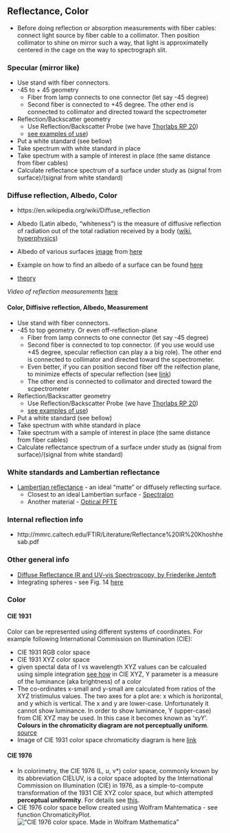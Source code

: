 ## Reflectance, Color

* Before doing reflection or absorption measurements with fiber cables: 
connect light source by fiber cable to a collimator. Then position collimator to shine on mirror such a way, that light is approximatelly centered in the cage on the way to spectrograph slit.

### Specular (mirror like)

* Use stand with fiber connectors. 
* -45 to + 45 geometry
    - Fiber from lamp connects to one connector (let say -45 degree)
    - Second fiber is connected to +45 degree. The other end is connected to collimator and directed toward the scpectrometer
* Reflection/Backscatter geometry
    - Use Reflection/Backscatter Probe (we have [Thorlabs RP 20](https://www.thorlabs.com/newgrouppage9.cfm?objectgroup_id=7794))
    - [see examples of use](https://www.thorlabs.com/newgrouppage9.cfm?objectgroup_id=7794))
* Put a white standard (see bellow)
* Take spectrum with white standard in place 
* Take spectrum with a sample of interest in place (the same distance from fiber cables)
* Calculate reflectance spectrum of a surface under study as (signal from surface)/(signal from white standard)

### Diffuse reflection, Albedo, Color

* https://en.wikipedia.org/wiki/Diffuse_reflection

* Albedo (Latin albedo, "whiteness") is the measure of diffusive reflection of radiation out of the total radiation received by a body ([wiki](https://en.wikipedia.org/wiki/Albedo), [hyperphysics](http://hyperphysics.phy-astr.gsu.edu/hbase/phyopt/albedo.html))

* Albedo of various surfaces [image](http://ieeexplore.ieee.org/mediastore/IEEE/content/media/5503869/8080325/8063403/saive1-2756068-large.gif) from [here](http://ieeexplore.ieee.org/document/8063403/figures)

* Example on how to find an albedo of a surface can be found [here](http://eprints.lancs.ac.uk/6736/1/inproc_326.pdf)

* [theory](http://nvlpubs.nist.gov/nistpubs/jres/80A/jresv80An4p567_A1b.pdf)

_Video of reflection measurements_ [here](https://www.spectroscopytv.com/perform-a-reflectance-spectroscopy-measurement/)

#### Color, Diffisive reflection, Albedo, Measurement

* Use stand with fiber connectors. 
* -45 to top geometry. Or even off-reflection-plane
    - Fiber from lamp connects to one connector (let say -45 degree)
    - Second fiber is connected to top connector. (if you use would use +45 degree, specular reflection can play a a big role). The other end is connected to collimator and directed toward the scpectrometer. 
    - Even better, if you can position second fiber off the relfection plane, to minimize effects of specular reflection (see [link](https://www.researchgate.net/file.PostFileLoader.html?id=57d5ac92f7b67e05927eb848&assetKey=AS%3A405210573885440%401473621138023))
    - The other end is connected to collimator and directed toward the scpectrometer
* Reflection/Backscatter geometry
    - Use Reflection/Backscatter Probe (we have [Thorlabs RP 20](https://www.thorlabs.com/newgrouppage9.cfm?objectgroup_id=7794))
    - [see examples of use](https://www.thorlabs.com/newgrouppage9.cfm?objectgroup_id=7794))
* Put a white standard (see bellow)
* Take spectrum with white standard in place 
* Take spectrum with a sample of interest in place (the same distance from fiber cables)
* Calculate reflectance spectrum of a surface under study as (signal from surface)/(signal from white standard)
    
### White standards and Lambertian reflectance

* [Lambertian reflectance](https://en.wikipedia.org/wiki/Lambertian_reflectance) - an ideal "matte" or diffusely reflecting surface. 
    - Closest to an ideal Lambertian surface - [Spectralon](https://en.wikipedia.org/wiki/Spectralon)
    - Another material - [Optical PFTE](https://www.google.com/url?sa=t&rct=j&q=&esrc=s&source=web&cd=2&cad=rja&uact=8&ved=0ahUKEwjS_rHbpqTZAhUBk1kKHbHLAy4QFghIMAE&url=https%3A%2F%2Fwww.berghof-fluoroplastics.com%2Ffileadmin%2FDateien-Einpflege%2FSeitenbaum%2FHome-Downloads%2FProdukte%2FPTFE-Produkte%2FOptisches%2520PTFE%2FBerghof_PTFE-Products_Optical-PTFE.pdf&usg=AOvVaw2De5nHstkNF2Fyq8akJizD)

### Internal reflection info

* http://mmrc.caltech.edu/FTIR/Literature/Reflectance%20IR%20Khoshhesab.pdf


### Other general info

* [Diffuse Reflectance IR and UV-vis Spectroscopy, by Friederike Jentoft](https://www.researchgate.net/file.PostFileLoader.html?id=57d5ac92f7b67e05927eb848&assetKey=AS%3A405210573885440%401473621138023)
* Integrating spheres - see Fig. 14 [here](http://mmrc.caltech.edu/FTIR/Literature/Reflectance%20IR%20Khoshhesab.pdf)


### Color

#### CIE 1931

Color can be represented using different systems of coordinates. For example following International Commission on Illumination (CIE):

  - CIE 1931 RGB color space
  - CIE 1931 XYZ color space
  - given spectal data of I vs wavelength XYZ values can be calcualed using simple integration [see how](https://en.wikipedia.org/wiki/CIE_1931_color_space#Computing_XYZ_From_Spectral_Data)
  in CIE XYZ, Y parameter is a measure of the luminance (aka brightness) of a color
  - The co-ordinates x-small and y-small are calculated from ratios of the XYZ tristimulus values.
The two axes for a plot are: x which is horizontal, and y which is vertical. The x and y are lower-case. Unfortunately it cannot show luminance. In order to show luminance, Y (upper-case) from CIE XYZ may be used. In this case it becomes known as  'xyY'. __Colours in the chromaticity diagram are not perceptually uniform__. [source](http://www.colourphil.co.uk/xyz_colour_space.shtml)
  - Image of CIE 1931 color space chromaticity diagram is here [link](https://en.wikipedia.org/wiki/CIE_1931_color_space#/media/File:CIE1931xy_blank.svg)
  

#### CIE 1976

  - In colorimetry, the CIE 1976 (L*, u*, v*) color space, commonly known by its abbreviation CIELUV, is a color space adopted by the International Commission on Illumination (CIE) in 1976, as a simple-to-compute transformation of the 1931 CIE XYZ color space, but which attempted __perceptual uniformity__. For details see [this](https://en.wikipedia.org/wiki/CIELUV). 
  - CIE 1976 color space bellow created using Wolfram Mahtematica - see function ChromaticityPlot.
!["CIE 1976 color space. Made in Wolfram Mathematica"](../spectral_image/Spectral Image made in Wolfram Mathematica.png)  


